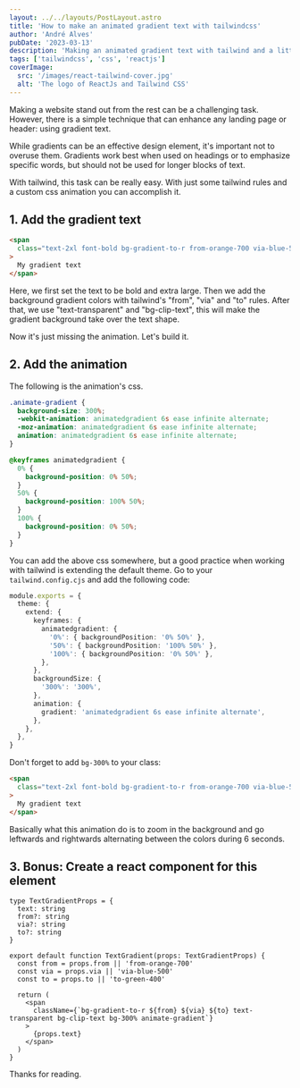 ```yaml
---
layout: ../../layouts/PostLayout.astro
title: 'How to make an animated gradient text with tailwindcss'
author: 'André Alves'
pubDate: '2023-03-13'
description: 'Making an animated gradient text with tailwind and a little bit of css.'
tags: ['tailwindcss', 'css', 'reactjs']
coverImage:
  src: '/images/react-tailwind-cover.jpg'
  alt: 'The logo of ReactJs and Tailwind CSS'
---
```



Making a website stand out from the rest can be a challenging task. However, there is a simple technique that can enhance any landing page or header: using gradient text.

While gradients can be an effective design element, it's important not to overuse them. Gradients work best when used on headings or to emphasize specific words, but should not be used for longer blocks of text.

With tailwind, this task can be really easy. With just some tailwind rules and a custom css animation you can accomplish it.

<div class="pt-5">
  <div class="dark:border-zinc-600 border-zinc-200 rounded border py-5 flex justify-center text-4xl font-bold">
    <TextGradient text="My Gradient Text" />
  </div>
</div>

## 1. Add the gradient text

```html
<span
  class="text-2xl font-bold bg-gradient-to-r from-orange-700 via-blue-500 to-green-400 text-transparent bg-clip-text animate-gradient"
>
  My gradient text
</span>
```

Here, we first set the text to be bold and extra large. Then we add the background gradient colors with tailwind's "from", "via" and "to" rules. After that, we use "text-transparent" and "bg-clip-text", this will make the gradient background take over the text shape.

Now it's just missing the animation. Let's build it.

## 2. Add the animation

The following is the animation's css.

```css
.animate-gradient {
  background-size: 300%;
  -webkit-animation: animatedgradient 6s ease infinite alternate;
  -moz-animation: animatedgradient 6s ease infinite alternate;
  animation: animatedgradient 6s ease infinite alternate;
}

@keyframes animatedgradient {
  0% {
    background-position: 0% 50%;
  }
  50% {
    background-position: 100% 50%;
  }
  100% {
    background-position: 0% 50%;
  }
}
```

You can add the above css somewhere, but a good practice when working with tailwind is extending the default theme. Go to your `tailwind.config.cjs` and add the following code:

```ts
module.exports = {
  theme: {
    extend: {
      keyframes: {
        animatedgradient: {
          '0%': { backgroundPosition: '0% 50%' },
          '50%': { backgroundPosition: '100% 50%' },
          '100%': { backgroundPosition: '0% 50%' },
        },
      },
      backgroundSize: {
        '300%': '300%',
      },
      animation: {
        gradient: 'animatedgradient 6s ease infinite alternate',
      },
    },
  },
}
```

Don't forget to add `bg-300%` to your class:

```html
<span
  class="text-2xl font-bold bg-gradient-to-r from-orange-700 via-blue-500 to-green-400 text-transparent bg-clip-text bg-300% animate-gradient"
>
  My gradient text
</span>
```

Basically what this animation do is to zoom in the background and go leftwards and rightwards alternating between the colors during 6 seconds.

## 3. Bonus: Create a react component for this element

```tsx
type TextGradientProps = {
  text: string
  from?: string
  via?: string
  to?: string
}

export default function TextGradient(props: TextGradientProps) {
  const from = props.from || 'from-orange-700'
  const via = props.via || 'via-blue-500'
  const to = props.to || 'to-green-400'

  return (
    <span
      className={`bg-gradient-to-r ${from} ${via} ${to} text-transparent bg-clip-text bg-300% animate-gradient`}
    >
      {props.text}
    </span>
  )
}
```

Thanks for reading.
